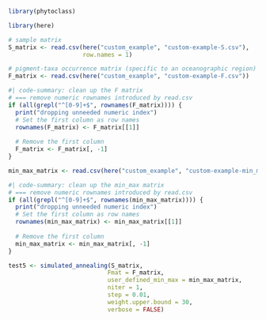 

```r
library(phytoclass)

library(here)
```

```R
# sample matrix
S_matrix <- read.csv(here("custom_example", "custom-example-S.csv"), 
                     row.names = 1)
```

```R
# pigment-taxa occurrence matrix (specific to an oceanographic region)
F_matrix <- read.csv(here("custom_example", "custom-example-F.csv"))
```


```R
#| code-summary: clean up the F matrix
# === remove numeric rownames introduced by read.csv
if (all(grepl("^[0-9]+$", rownames(F_matrix)))) {
  print("dropping unneeded numeric index")
  # Set the first column as row names
  rownames(F_matrix) <- F_matrix[[1]]
  
  # Remove the first column
  F_matrix <- F_matrix[, -1] 
}
```

```R
min_max_matrix <- read.csv(here("custom_example", "custom-example-min_max.csv"))
```

```R
#| code-summary: clean up the min_max matrix
# === remove numeric rownames introduced by read.csv
if (all(grepl("^[0-9]+$", rownames(min_max_matrix)))) {
  print("dropping unneeded numeric index")
  # Set the first column as row names
  rownames(min_max_matrix) <- min_max_matrix[[1]]
  
  # Remove the first column
  min_max_matrix <- min_max_matrix[, -1] 
}
```

```R
test5 <- simulated_annealing(S_matrix,
                            Fmat = F_matrix,
                            user_defined_min_max = min_max_matrix,
                            niter = 1,
                            step = 0.01,
                            weight.upper.bound = 30,
                            verbose = FALSE)
```
